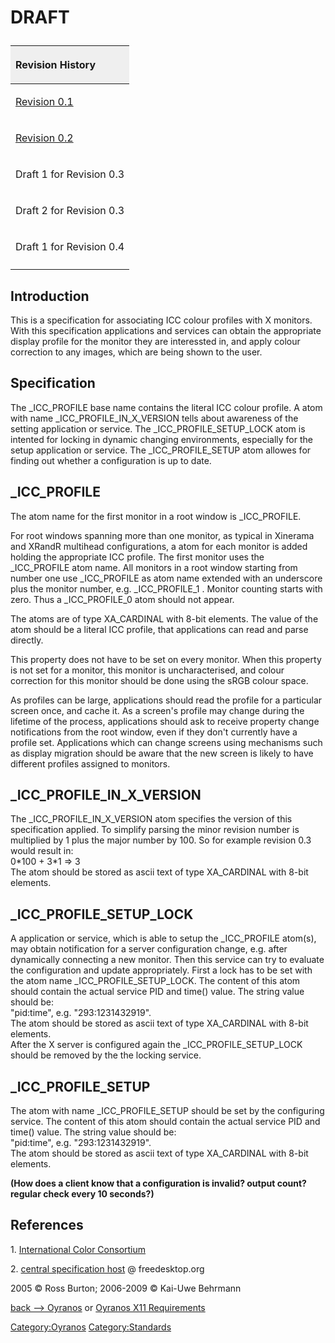 <h1> DRAFT </h1>

{| style="width:100%;text-align:left;vertical-align:text-top"
|+
! style="background:#efefef;text-align:left" colspan="4" | Revision History
|- style="text-align:left;vertical-align:text-top"
| [http://www.burtonini.com/computing/x-icc-profiles-spec-0.1.html Revision 0.1]
| 2005-06-24 
| Ross Burton
| Initial release. Thanks to Craig Ringer, Jim Gettys, Kai-Uwe Behrmann, and Matthew Allum for feedback.
|- style="text-align:left;vertical-align:text-top"
| [http://www.burtonini.com/computing/x-icc-profiles-spec-0.2.html Revision 0.2]
| 2006-05-03 
| Kai-Uwe Behrmann
| Specify how to handle Xinerama setups.
|- style="text-align:left;vertical-align:text-top" 
| Draft 1 for Revision 0.3
| 2007-11-15 
| Kai-Uwe Behrmann
| Clearify terminology suggested Hal V. Engel, Jon A. Cruz, sRGB default by<br>Craig Ringer and corrections by Kai-Uwe Behrmann
|- style="text-align:left;vertical-align:text-top" 
| Draft 2 for Revision 0.3
| 2008-04-23
| Kai-Uwe Behrmann
| case corrections by Graeme Gill
|- style="text-align:left;vertical-align:text-top" 
| Draft 1 for Revision 0.4
| 2008-01-08
| Kai-Uwe Behrmann
| Xrandr
|-
|}



== Introduction ==

This is a specification for associating ICC colour profiles with X monitors. 
With this specification applications and services can obtain the appropriate 
display profile for the monitor they are interessted in, and apply colour 
correction to any images, which are being shown to the user.

== Specification ==

The _ICC_PROFILE base name contains the literal ICC colour profile. A atom with
name _ICC_PROFILE_IN_X_VERSION tells about awareness of the setting application 
or service. The _ICC_PROFILE_SETUP_LOCK atom is intented for locking in dynamic
changing environments, especially for the setup application or service. The 
_ICC_PROFILE_SETUP atom allowes for finding out whether a configuration is up 
to date.

== _ICC_PROFILE ==

The atom name for the first monitor in a root window is _ICC_PROFILE.

For root windows spanning more than one monitor, as typical in Xinerama and XRandR
multihead configurations, a atom for each monitor is added holding the 
appropriate ICC profile. The first monitor uses the _ICC_PROFILE atom name. 
All monitors in a root window starting from 
number one use _ICC_PROFILE as atom name extended with an underscore plus 
the monitor number, e.g. _ICC_PROFILE_1 . Monitor counting starts with zero.
Thus a _ICC_PROFILE_0 atom should not appear.

The atoms are of type <span class="type">XA_CARDINAL</span> with 8-bit
elements. The value of the atom should be a literal ICC profile, that
applications can read and parse directly.

This property does not have to be set on every monitor.  When this
property is not set for a monitor, this monitor is uncharacterised, and
colour correction for this monitor should be done using the sRGB colour space.

As profiles can be large, applications should read the profile for a
particular screen once, and cache it. As a screen's profile may change
during the lifetime of the process, applications should ask to receive
property change notifications from the root window, even if they don't
currently have a profile set. Applications which can change screens
using mechanisms such as display migration should be aware that the new
screen is likely to have different profiles assigned to monitors.

== _ICC_PROFILE_IN_X_VERSION ==

The _ICC_PROFILE_IN_X_VERSION atom specifies the version of this specification applied.
To simplify parsing the minor revision number is multiplied by 1 plus the major number by 100.
So for example revision 0.3 would result in:<br>
0*100 + 3*1 => 3 <br/>
The atom should be stored as ascii text of type <span class="type">XA_CARDINAL</span> 
with 8-bit elements.

== _ICC_PROFILE_SETUP_LOCK ==

A application or service, which is able to setup the _ICC_PROFILE atom(s),
may obtain notification for a server configuration change, e.g. after 
dynamically connecting a new monitor. Then this service can try to evaluate the
configuration and update appropriately.
First a lock has to be set with the atom name _ICC_PROFILE_SETUP_LOCK. The
content of this atom should contain the actual service PID and time() value.
The string value should be:<br/>
"pid:time", e.g. "293:1231432919".<br/>
The atom should be stored as ascii text of type <span class="type">XA_CARDINAL</span> 
with 8-bit elements.<br/>
After the X server is configured again the _ICC_PROFILE_SETUP_LOCK should be
removed by the the locking service.

== _ICC_PROFILE_SETUP ==

The atom with name _ICC_PROFILE_SETUP should be set by the configuring service. The
content of this atom should contain the actual service PID and time() value.
The string value should be:<br/>
"pid:time", e.g. "293:1231432919".<br/>
The atom should be stored as ascii text of type <span class="type">XA_CARDINAL</span> 
with 8-bit elements.

'''(How does a client know that a configuration is invalid? output count? regular check every 10 seconds?)'''

== References ==
 
1. [http://www.color.org International Color Consortium]

2. [http://www.freedesktop.org/wiki/Specifications/icc_profiles_in_x_spec central specification host] @ freedesktop.org

2005 &copy; Ross Burton; 2006-2009 &copy; Kai-Uwe Behrmann



[[Oyranos|back --> Oyranos]] or [[Oyranos X11 Requirements]]

[[Category:Oyranos]]
[[Category:Standards]]